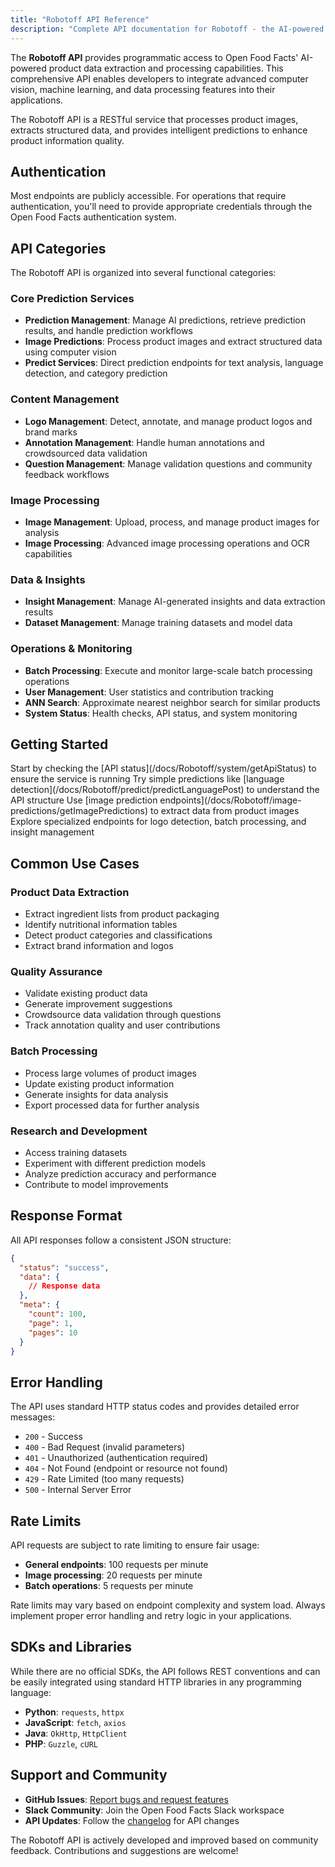 ```yaml
---
title: "Robotoff API Reference"
description: "Complete API documentation for Robotoff - the AI-powered product data extraction service for Open Food Facts"
---
```



The **Robotoff API** provides programmatic access to Open Food Facts' AI-powered product data extraction and processing capabilities. This comprehensive API enables developers to integrate advanced computer vision, machine learning, and data processing features into their applications.

<Callout type="info">
  The Robotoff API is a RESTful service that processes product images, extracts
  structured data, and provides intelligent predictions to enhance product
  information quality.
</Callout>

## Authentication

Most endpoints are publicly accessible. For operations that require authentication, you'll need to provide appropriate credentials through the Open Food Facts authentication system.

## API Categories

The Robotoff API is organized into several functional categories:

### Core Prediction Services

- **Prediction Management**: Manage AI predictions, retrieve prediction results, and handle prediction workflows
- **Image Predictions**: Process product images and extract structured data using computer vision
- **Predict Services**: Direct prediction endpoints for text analysis, language detection, and category prediction

### Content Management

- **Logo Management**: Detect, annotate, and manage product logos and brand marks
- **Annotation Management**: Handle human annotations and crowdsourced data validation
- **Question Management**: Manage validation questions and community feedback workflows

### Image Processing

- **Image Management**: Upload, process, and manage product images for analysis
- **Image Processing**: Advanced image processing operations and OCR capabilities

### Data & Insights

- **Insight Management**: Manage AI-generated insights and data extraction results
- **Dataset Management**: Manage training datasets and model data

### Operations & Monitoring

- **Batch Processing**: Execute and monitor large-scale batch processing operations
- **User Management**: User statistics and contribution tracking
- **ANN Search**: Approximate nearest neighbor search for similar products
- **System Status**: Health checks, API status, and system monitoring

## Getting Started

<Steps>
  <Step title="Explore System Status">
    Start by checking the [API status](/docs/Robotoff/system/getApiStatus) to
    ensure the service is running
  </Step>
  <Step title="Test Basic Predictions">
    Try simple predictions like [language
    detection](/docs/Robotoff/predict/predictLanguagePost) to understand the API
    structure
  </Step>
  <Step title="Process Product Images">
    Use [image prediction
    endpoints](/docs/Robotoff/image-predictions/getImagePredictions) to extract
    data from product images
  </Step>
  <Step title="Integrate Advanced Features">
    Explore specialized endpoints for logo detection, batch processing, and
    insight management
  </Step>
</Steps>

## Common Use Cases

### Product Data Extraction

- Extract ingredient lists from product packaging
- Identify nutritional information tables
- Detect product categories and classifications
- Extract brand information and logos

### Quality Assurance

- Validate existing product data
- Generate improvement suggestions
- Crowdsource data validation through questions
- Track annotation quality and user contributions

### Batch Processing

- Process large volumes of product images
- Update existing product information
- Generate insights for data analysis
- Export processed data for further analysis

### Research and Development

- Access training datasets
- Experiment with different prediction models
- Analyze prediction accuracy and performance
- Contribute to model improvements

## Response Format

All API responses follow a consistent JSON structure:

```json
{
  "status": "success",
  "data": {
    // Response data
  },
  "meta": {
    "count": 100,
    "page": 1,
    "pages": 10
  }
}
```

## Error Handling

The API uses standard HTTP status codes and provides detailed error messages:

- `200` - Success
- `400` - Bad Request (invalid parameters)
- `401` - Unauthorized (authentication required)
- `404` - Not Found (endpoint or resource not found)
- `429` - Rate Limited (too many requests)
- `500` - Internal Server Error

## Rate Limits

API requests are subject to rate limiting to ensure fair usage:

- **General endpoints**: 100 requests per minute
- **Image processing**: 20 requests per minute
- **Batch operations**: 5 requests per minute

<Callout type="warning">
  Rate limits may vary based on endpoint complexity and system load. Always
  implement proper error handling and retry logic in your applications.
</Callout>

## SDKs and Libraries

While there are no official SDKs, the API follows REST conventions and can be easily integrated using standard HTTP libraries in any programming language:

- **Python**: `requests`, `httpx`
- **JavaScript**: `fetch`, `axios`
- **Java**: `OkHttp`, `HttpClient`
- **PHP**: `Guzzle`, `cURL`

## Support and Community

- **GitHub Issues**: [Report bugs and request features](https://github.com/openfoodfacts/robotoff/issues)
- **Slack Community**: Join the Open Food Facts Slack workspace
- **API Updates**: Follow the [changelog](https://github.com/openfoodfacts/robotoff/releases) for API changes

<Callout type="info">
  The Robotoff API is actively developed and improved based on community
  feedback. Contributions and suggestions are welcome!
</Callout>
